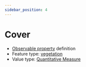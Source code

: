 ```yaml
---
sidebar_position: 4
---
```



# Cover

- [Observable property](/viewers/dawe-vocabs?uri=https://linked.data.gov.au/def/test/dawe-cv/60c714fa-4e8d-454d-b4cd-7fe77da7f47e) definition
- Feature type: [vegetation](http://linked.data.gov.au/def/tern-cv/2be2d5ce-ca9d-4dff-8e79-948983944f95)
- Value type: [Quantitative Measure](https://w3id.org/tern/ontologies/tern/QuantitativeMeasure)


<Example protocolModule="plot-description" observableProperty="https://linked.data.gov.au/def/test/dawe-cv/60c714fa-4e8d-454d-b4cd-7fe77da7f47e" />
